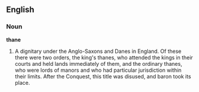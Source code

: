 ==English==

===Noun===

'''thane'''

#A dignitary under the Anglo-Saxons and Danes in England. Of these there were two orders, the king's thanes, who attended the kings in their courts and held lands immediately of them, and the ordinary thanes, who were lords of manors and who had particular jurisdiction within their limits. After the Conquest, this title was disused, and baron took its place.